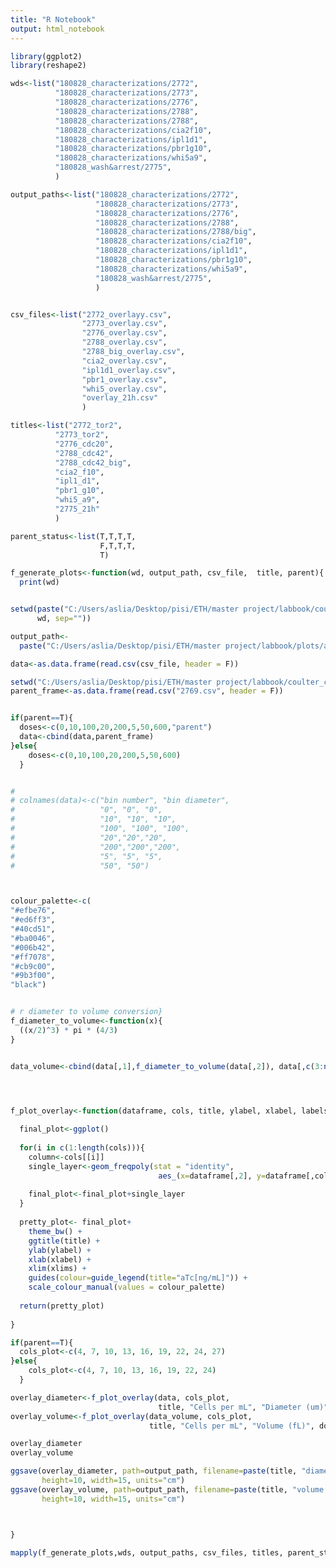 ---
title: "R Notebook"
output: html_notebook
---

```{r set parameters}


library(ggplot2)
library(reshape2)

wds<-list("180828_characterizations/2772",
          "180828_characterizations/2773",
          "180828_characterizations/2776",
          "180828_characterizations/2788",
          "180828_characterizations/2788",
          "180828_characterizations/cia2f10",
          "180828_characterizations/ipl1d1",
          "180828_characterizations/pbr1g10",
          "180828_characterizations/whi5a9",
          "180828_wash&arrest/2775",
          )

output_paths<-list("180828_characterizations/2772",
                   "180828_characterizations/2773",
                   "180828_characterizations/2776",
                   "180828_characterizations/2788",
                   "180828_characterizations/2788/big",
                   "180828_characterizations/cia2f10",
                   "180828_characterizations/ipl1d1",
                   "180828_characterizations/pbr1g10",
                   "180828_characterizations/whi5a9",
                   "180828_wash&arrest/2775",
                   )


csv_files<-list("2772_overlayy.csv",
                "2773_overlay.csv",
                "2776_overlay.csv",
                "2788_overlay.csv",
                "2788_big_overlay.csv",
                "cia2_overlay.csv",
                "ipl1d1_overlay.csv",
                "pbr1_overlay.csv",
                "whi5_overlay.csv",
                "overlay_21h.csv"
                )

titles<-list("2772_tor2",
          "2773_tor2",
          "2776_cdc20",
          "2788_cdc42",
          "2788_cdc42_big",
          "cia2_f10",
          "ipl1_d1",
          "pbr1_g10",
          "whi5_a9",
          "2775_21h"
          )

parent_status<-list(T,T,T,T,
                    F,T,T,T,
                    T)

```

```{r}


f_generate_plots<-function(wd, output_path, csv_file,  title, parent){
  print(wd)


setwd(paste("C:/Users/aslia/Desktop/pisi/ETH/master project/labbook/coulter_counter/august18/",
      wd, sep=""))

output_path<-
  paste("C:/Users/aslia/Desktop/pisi/ETH/master project/labbook/plots/august18/",output_path, sep="")

data<-as.data.frame(read.csv(csv_file, header = F))

setwd("C:/Users/aslia/Desktop/pisi/ETH/master project/labbook/coulter_counter/august18/180828_characterizations")
parent_frame<-as.data.frame(read.csv("2769.csv", header = F))


if(parent==T){
  doses<-c(0,10,100,20,200,5,50,600,"parent")
  data<-cbind(data,parent_frame)
}else{
    doses<-c(0,10,100,20,200,5,50,600)
  }


# 
# colnames(data)<-c("bin number", "bin diameter", 
#                   "0", "0", "0", 
#                   "10", "10", "10", 
#                   "100", "100", "100",
#                   "20","20","20",
#                   "200","200","200",
#                   "5", "5", "5", 
#                   "50", "50")



colour_palette<-c(
"#efbe76",
"#ed6ff3",
"#40cd51",
"#ba0046",
"#006b42",
"#ff7078",
"#cb9c00",
"#9b3f00",
"black")


# r diameter to volume conversion}
f_diameter_to_volume<-function(x){
  ((x/2)^3) * pi * (4/3)
}


data_volume<-cbind(data[,1],f_diameter_to_volume(data[,2]), data[,c(3:ncol(data))])




f_plot_overlay<-function(dataframe, cols, title, ylabel, xlabel, labels, xlims){
  
  final_plot<-ggplot()
  
  for(i in c(1:length(cols))){
    column<-cols[[i]]
    single_layer<-geom_freqpoly(stat = "identity",
                                 aes_(x=dataframe[,2], y=dataframe[,column], colour=as.factor(labels[[i]])))
    
    final_plot<-final_plot+single_layer
  }
  
  pretty_plot<- final_plot+
    theme_bw() +
    ggtitle(title) +
    ylab(ylabel) +
    xlab(xlabel) +
    xlim(xlims) +
    guides(colour=guide_legend(title="aTc[ng/mL]")) +
    scale_colour_manual(values = colour_palette)
  
  return(pretty_plot)
  
}

if(parent==T){
  cols_plot<-c(4, 7, 10, 13, 16, 19, 22, 24, 27)
}else{
    cols_plot<-c(4, 7, 10, 13, 16, 19, 22, 24)
  }

overlay_diameter<-f_plot_overlay(data, cols_plot, 
                                 title, "Cells per mL", "Diameter (um)", doses, c(1.9,6.1))
overlay_volume<-f_plot_overlay(data_volume, cols_plot, 
                               title, "Cells per mL", "Volume (fL)", doses, c(0,NA))

overlay_diameter
overlay_volume

ggsave(overlay_diameter, path=output_path, filename=paste(title, "diameter.jpeg", sep=""),
       height=10, width=15, units="cm")
ggsave(overlay_volume, path=output_path, filename=paste(title, "volume.jpeg", sep=""),
       height=10, width=15, units="cm")



}

```

```{r}


mapply(f_generate_plots,wds, output_paths, csv_files, titles, parent_status, SIMPLIFY = F )


```

